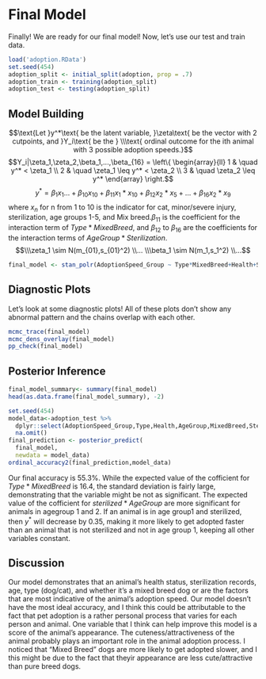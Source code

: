 # Final Model
Finally! We are ready for our final model! Now, let's use our test and train data. 
```r
load('adoption.RData')
set.seed(454)
adoption_split <- initial_split(adoption, prop = .7) 
adoption_train <- training(adoption_split)
adoption_test <- testing(adoption_split) 
```

## Model Building 
$$\text{Let }y^*\text{ be the latent variable, }\zeta\text{ be the vector with 2 cutpoints, and }Y_i\text{ be the }
\\\text{ ordinal outcome for the ith animal with 3 possible adoption speeds.}$$
$$Y_i|\zeta_1,\zeta_2,\beta_1,...,\beta_{16} = \left\{
        \begin{array}{ll}
            1 & \quad y^* < \zeta_1 \\
            2 & \quad \zeta_1 \leq y^* < \zeta_2 \\
            3 & \quad \zeta_2 \leq y^* 
        \end{array}
    \right.$$
$$y^*=\beta_1x_1...+\beta_{10}x_{10}+\beta_{11}x_1*x_10+\beta_{12}x_2*x_5+...+\beta_{16}x_2*x_9$$
where $x_n$ for n from 1 to 10 is the indicator for cat, minor/severe injury, sterilization, age groups 1-5, and Mix breed.$\beta_{11}$ is the coefficient for the interaction term of $Type*MixedBreed$, and $\beta_{12}$ to 
$\beta_{16}$ are the coefficients for the interaction terms of $AgeGroup*Sterilization$.
$$\\\zeta_1 \sim N(m_{01},s_{01}^2)
\\...
\\\beta_1 \sim N(m_1,s_1^2)
\\...$$

```r
final_model <- stan_polr(AdoptionSpeed_Group ~ Type*MixedBreed+Health+Sterilized*AgeGroup, data =adoption_train, prior=R2(0.5,what=NULL),iter=5000, seed = 454)
```


## Diagnostic Plots
Let's look at some diagnostic plots! All of these plots don't show any abnormal pattern and the chains overlap with each other. 

```r
mcmc_trace(final_model)
mcmc_dens_overlay(final_model)
pp_check(final_model)
```

## Posterior Inference
```r
final_model_summary<- summary(final_model)
head(as.data.frame(final_model_summary), -2)
```

```r
set.seed(454)
model_data<-adoption_test %>%
  dplyr::select(AdoptionSpeed_Group,Type,Health,AgeGroup,MixedBreed,Sterilized) %>%
  na.omit()
final_prediction <- posterior_predict(
  final_model,
  newdata = model_data)
ordinal_accuracy2(final_prediction,model_data)
```
Our final accuracy is 55.3%.
While the expected value of the cofficient for $Type*MixedBreed$ is 16.4, the standard deviation is fairly large, demonstrating that the variable might be not as significant. 
The expected value of the cofficient for $sterilized*AgeGroup$ are more significant for animals in agegroup 1 and 2. If an animal is in age group1 and sterilized, then $y^*$ will decrease by 0.35, making it more likely to get adopted faster than an animal that is not sterilized and not in age group 1, keeping all other variables constant.

## Discussion
Our model demonstrates that an animal's health status, sterilization records, age, type (dog/cat), and whether it's a mixed breed dog or are the factors that are most indicative of the animal's adoption speed. Our model doesn't have the most ideal accuracy, and I think this could be attributable to the fact that pet adoption is a rather personal process that varies for each person and animal.
One variable that I think can help improve this model is a score of the animal's appearance. The cuteness/attractiveness of the animal probably plays an important role in the animal adoption process. I noticed that "Mixed Breed" dogs are more likely to get adopted slower, and I this might be due to the fact that theyir appearance are less cute/attractive than pure breed dogs. 



